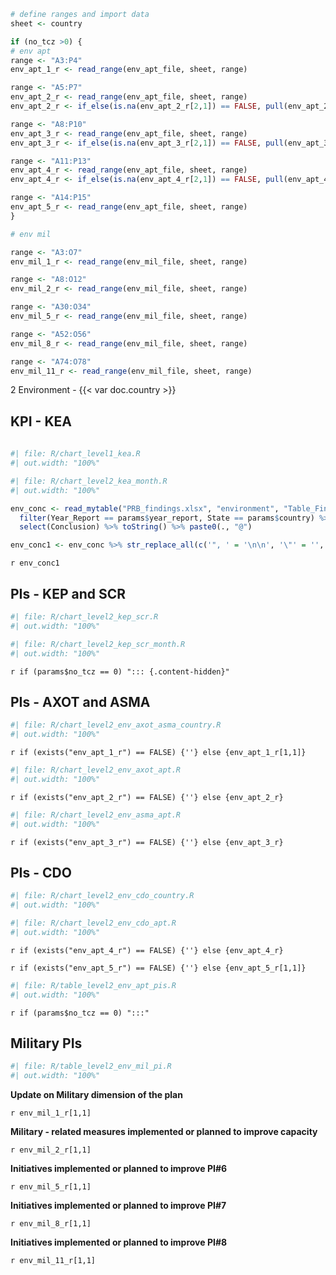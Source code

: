 ```r
# define ranges and import data
sheet <- country

if (no_tcz >0) {
# env apt 
range <- "A3:P4"
env_apt_1_r <- read_range(env_apt_file, sheet, range)  

range <- "A5:P7"
env_apt_2_r <- read_range(env_apt_file, sheet, range) 
env_apt_2_r <- if_else(is.na(env_apt_2_r[2,1]) == FALSE, pull(env_apt_2_r[2,1]), pull(env_apt_2_r[1,8]))

range <- "A8:P10"
env_apt_3_r <- read_range(env_apt_file, sheet, range) 
env_apt_3_r <- if_else(is.na(env_apt_3_r[2,1]) == FALSE, pull(env_apt_3_r[2,1]), pull(env_apt_3_r[1,8]))

range <- "A11:P13"
env_apt_4_r <- read_range(env_apt_file, sheet, range) 
env_apt_4_r <- if_else(is.na(env_apt_4_r[2,1]) == FALSE, pull(env_apt_4_r[2,1]), pull(env_apt_4_r[1,8])) 

range <- "A14:P15"
env_apt_5_r <- read_range(env_apt_file, sheet, range)   
}

# env mil

range <- "A3:O7"
env_mil_1_r <- read_range(env_mil_file, sheet, range) 

range <- "A8:O12"
env_mil_2_r <- read_range(env_mil_file, sheet, range) 

range <- "A30:O34"
env_mil_5_r <- read_range(env_mil_file, sheet, range) 

range <- "A52:O56"
env_mil_8_r <- read_range(env_mil_file, sheet, range) 

range <- "A74:O78"
env_mil_11_r <- read_range(env_mil_file, sheet, range) 

```

[2 Environment - {{< var doc.country >}}]{class="fakeh1"}

::: {#container-kea style="clear: both"}

## KPI - KEA

<!-- empty line to ensure next heading leaves enough space -->
<div style="height: 1px"></div>

:::: {#chart-kea class="mychart"}
```r
#| file: R/chart_level1_kea.R
#| out.width: "100%"
```

```r
#| file: R/chart_level2_kea_month.R
#| out.width: "100%"
```
::::

:::: {#concl-kea}
```r
env_conc <- read_mytable("PRB_findings.xlsx", "environment", "Table_Findings_environment") %>%
  filter(Year_Report == params$year_report, State == params$country) %>%
  select(Conclusion) %>% toString() %>% paste0(., "@")

env_conc1 <- env_conc %>% str_replace_all(c('", ' = '\n\n', '\"' = '', '\n\n\n' = '\n\n')) %>% str_replace(fixed('c('), '') %>%  str_replace(fixed(')@'), '\n')
```

`r env_conc1`
::::
:::

::: {#container-kep-scr style="clear: both"}

## PIs - KEP and SCR

<!-- empty line to ensure next heading leaves enough space -->
<!-- <div style="height: 1px"></div> -->

:::: {#chart-kep-scr class="mychart"}
```r
#| file: R/chart_level2_kep_scr.R
#| out.width: "100%"
```

```r
#| file: R/chart_level2_kep_scr_month.R
#| out.width: "100%"
```
::::

:::: {#concl-kep-scr}

::::
:::

`r if (params$no_tcz == 0) "::: {.content-hidden}"`

::: {#container-axot-asma style="clear: both"}

## PIs - AXOT and ASMA

<!-- empty line to ensure next heading leaves enough space -->
<!-- <div style="height: 1px"></div> -->

:::: {#chart-axot-asma class="mychart"}
```r
#| file: R/chart_level2_env_axot_asma_country.R
#| out.width: "100%"
```

::::

:::: {#concl-axot-asma}
`r if (exists("env_apt_1_r") == FALSE) {''} else {env_apt_1_r[1,1]}`
::::
:::

::: {#container-axot style="clear: both"}

:::: {#chart-axot class="mychart"}
```r
#| file: R/chart_level2_env_axot_apt.R
#| out.width: "100%"
```
::::

:::: {#concl-axot}
`r if (exists("env_apt_2_r") == FALSE) {''} else {env_apt_2_r}`
::::
:::

::: {#container-axot style="clear: both"}

:::: {#chart-asma class="mychart"}
```r
#| file: R/chart_level2_env_asma_apt.R
#| out.width: "100%"
```
::::

:::: {#concl-asma}
`r if (exists("env_apt_3_r") == FALSE) {''} else {env_apt_3_r}`
::::
:::


::: {#container-cdo style="clear: both"}

## PIs - CDO

:::: {#chart-cdo class="mychart"}
```r
#| file: R/chart_level2_env_cdo_country.R
#| out.width: "100%"
```

```r
#| file: R/chart_level2_env_cdo_apt.R
#| out.width: "100%"
```
::::

:::: {#concl-cdo}
`r if (exists("env_apt_4_r") == FALSE) {''} else {env_apt_4_r}`
::::
:::

::: {#container-env-apt-pis style="clear: both"}
`r if (exists("env_apt_5_r") == FALSE) {''} else {env_apt_5_r[1,1]}`

:::: {#table-env-apt-pis}

```r
#| file: R/table_level2_env_apt_pis.R
#| out.width: "100%"
```

::::
:::

`r if (params$no_tcz == 0) ":::"`

::: {#container-mil-pi style="clear: both"}

## Military PIs

:::: {#table-env-mil-pi class="mychart"}
```r
#| file: R/table_level2_env_mil_pi.R
#| out.width: "100%"
```
::::

:::: {#concl-mil-pi}

**Update on Military dimension of the plan**

`r env_mil_1_r[1,1]`

**Military - related measures implemented or planned to improve capacity**

`r env_mil_2_r[1,1]`

**Initiatives implemented or planned to improve PI#6**

`r env_mil_5_r[1,1]`

**Initiatives implemented or planned to improve PI#7**

`r env_mil_8_r[1,1]`

**Initiatives implemented or planned to improve PI#8**

`r env_mil_11_r[1,1]`

::::
:::